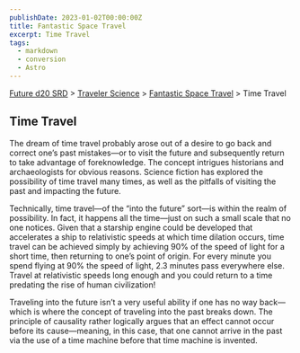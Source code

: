 ```yaml
---
publishDate: 2023-01-02T00:00:00Z
title: Fantastic Space Travel
excerpt: Time Travel
tags:
  - markdown
  - conversion
  - Astro
---
```






[Future d20 SRD](/#futureD20) > [Traveler Science](future-d20-srd-traveler-science-index) > [Fantastic Space Travel](future-d20-srd-traveler-science-fantastic-space-travel-index) > Time Travel




## Time Travel


The dream of time travel probably arose out of a desire to go back and correct one’s past mistakes—or to visit the future and subsequently return to take advantage of foreknowledge. The concept intrigues historians and archaeologists for obvious reasons. Science fiction has explored the possibility of time travel many times, as well as the pitfalls of visiting the past and impacting the future.


Technically, time travel—of the “into the future” sort—is within the realm of possibility. In fact, it happens all the time—just on such a small scale that no one notices. Given that a starship engine could be developed that accelerates a ship to relativistic speeds at which time dilation occurs, time travel can be achieved simply by achieving 90% of the speed of light for a short time, then returning to one’s point of origin. For every minute you spend flying at 90% the speed of light, 2.3 minutes pass everywhere else. Travel at relativistic speeds long enough and you could return to a time predating the rise of human civilization!


Traveling into the future isn’t a very useful ability if one has no way back—which is where the concept of traveling into the past breaks down. The principle of causality rather logically argues that an effect cannot occur before its cause—meaning, in this case, that one cannot arrive in the past via the use of a time machine before that time machine is invented.



